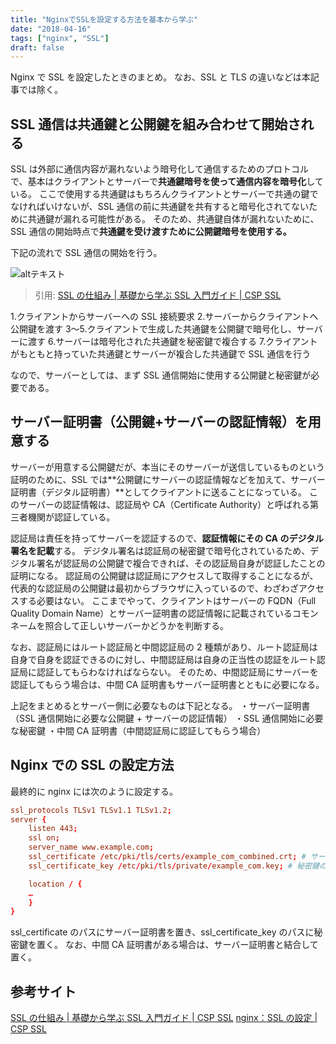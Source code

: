```yaml
---
title: "NginxでSSLを設定する方法を基本から学ぶ"
date: "2018-04-16"
tags: ["nginx", "SSL"]
draft: false
---
```


Nginx で SSL を設定したときのまとめ。
なお、SSL と TLS の違いなどは本記事では除く。

## SSL 通信は共通鍵と公開鍵を組み合わせて開始される

SSL は外部に通信内容が漏れないよう暗号化して通信するためのプロトコルで、基本はクライアントとサーバーで**共通鍵暗号を使って通信内容を暗号化**している。
ここで使用する共通鍵はもちろんクライアントとサーバーで共通の鍵でなければいけないが、SSL 通信の前に共通鍵を共有すると暗号化されてないために共通鍵が漏れる可能性がある。
そのため、共通鍵自体が漏れないために、SSL 通信の開始時点で**共通鍵を受け渡すために公開鍵暗号を使用する。**

下記の流れで SSL 通信の開始を行う。

![altテキスト](https://cspssl.jp/guide/img/mechanism/image-mechanism1@2x.png)

> 引用: [SSL の仕組み | 基礎から学ぶ SSL 入門ガイド | CSP SSL](https://cspssl.jp/guide/mechanism.php)

1.クライアントからサーバーへの SSL 接続要求 2.サーバーからクライアントへ公開鍵を渡す
3〜5.クライアントで生成した共通鍵を公開鍵で暗号化し、サーバーに渡す 6.サーバーは暗号化された共通鍵を秘密鍵で複合する 7.クライアントがもともと持っていた共通鍵とサーバーが複合した共通鍵で SSL 通信を行う

なので、サーバーとしては、まず SSL 通信開始に使用する公開鍵と秘密鍵が必要である。

## サーバー証明書（公開鍵+サーバーの認証情報）を用意する

サーバーが用意する公開鍵だが、本当にそのサーバーが送信しているものという証明のために、SSL では**公開鍵にサーバーの認証情報などを加えて、サーバー証明書（デジタル証明書）**としてクライアントに送ることになっている。
このサーバーの認証情報は、認証局や CA（Certificate Authority）と呼ばれる第三者機関が認証している。

認証局は責任を持ってサーバーを認証するので、**認証情報にその CA のデジタル署名を記載**する。
デジタル署名は認証局の秘密鍵で暗号化されているため、デジタル署名が認証局の公開鍵で複合できれば、その認証局自身が認証したことの証明になる。
認証局の公開鍵は認証局にアクセスして取得することになるが、代表的な認証局の公開鍵は最初からブラウザに入っているので、わざわざアクセスする必要はない。
ここまでやって、クライアントはサーバーの FQDN（Full Quality Domain Name）とサーバー証明書の認証情報に記載されているコモンネームを照合して正しいサーバーかどうかを判断する。

なお、認証局にはルート認証局と中間認証局の 2 種類があり、ルート認証局は自身で自身を認証できるのに対し、中間認証局は自身の正当性の認証をルート認証局に認証してもらわなければならない。
そのため、中間認証局にサーバーを認証してもらう場合は、中間 CA 証明書もサーバー証明書とともに必要になる。

上記をまとめるとサーバー側に必要なものは下記となる。
・サーバー証明書（SSL 通信開始に必要な公開鍵 + サーバーの認証情報）
・SSL 通信開始に必要な秘密鍵
・中間 CA 証明書（中間認証局に認証してもらう場合）

## Nginx での SSL の設定方法

最終的に nginx には次のように設定する。

```nginx.conf
ssl_protocols TLSv1 TLSv1.1 TLSv1.2;
server {
	listen 443;
	ssl on;
	server_name www.example.com;
	ssl_certificate /etc/pki/tls/certs/example_com_combined.crt; # サーバー証明書のパス
	ssl_certificate_key /etc/pki/tls/private/example_com.key; # 秘密鍵のパス

	location / {
	…
	}
}
```

ssl_certificate のパスにサーバー証明書を置き、ssl_certificate_key のパスに秘密鍵を置く。
なお、中間 CA 証明書がある場合は、サーバー証明書と結合して置く。

## 参考サイト

[SSL の仕組み | 基礎から学ぶ SSL 入門ガイド | CSP SSL](https://cspssl.jp/guide/mechanism.php)
[nginx：SSL の設定 | CSP SSL](https://cspssl.jp/support/nginx/config.php)
